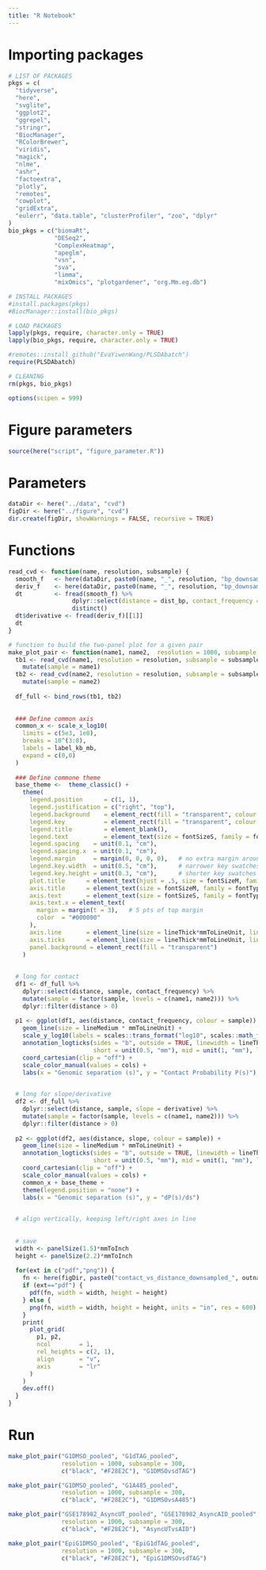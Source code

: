 ```yaml
---
title: "R Notebook"
---
```


# Importing packages
```r
# LIST OF PACKAGES
pkgs = c(
  "tidyverse",
  "here",
  "svglite",
  "ggplot2",
  "ggrepel",
  "stringr",
  "BiocManager",
  "RColorBrewer",
  "viridis",
  "magick",
  "nlme",
  "ashr",
  "factoextra",
  "plotly",
  "remotes",
  "cowplot",
  "gridExtra",
  "eulerr", "data.table", "clusterProfiler", "zoo", "dplyr"
)
bio_pkgs = c("biomaRt",
             "DESeq2",
             "ComplexHeatmap",
             "apeglm",
             "vsn",
             "sva",
             "limma",
             "mixOmics", "plotgardener", "org.Mm.eg.db")

# INSTALL PACKAGES
#install.packages(pkgs)
#BiocManager::install(bio_pkgs)

# LOAD PACKAGES
lapply(pkgs, require, character.only = TRUE)
lapply(bio_pkgs, require, character.only = TRUE)

#remotes::install_github("EvaYiwenWang/PLSDAbatch")
require(PLSDAbatch)

# CLEANING
rm(pkgs, bio_pkgs)

options(scipen = 999)
```

# Figure parameters
```r
source(here("script", "figure_parameter.R"))
```

# Parameters
```r
dataDir <- here("../data", "cvd")
figDir <- here("../figure", "cvd")
dir.create(figDir, showWarnings = FALSE, recursive = TRUE)
```

# Functions
```r
read_cvd <- function(name, resolution, subsample) {
  smooth_f   <- here(dataDir, paste0(name, "_", resolution, "bp_downsampled-", subsample, "M_cvd_smooth.tsv"))
  deriv_f    <- here(dataDir, paste0(name, "_", resolution, "bp_downsampled-", subsample, "M_cvd_smooth_merged_derivative.tsv"))
  dt         <- fread(smooth_f) %>%
                  dplyr::select(distance = dist_bp, contact_frequency = balanced.avg.smoothed.agg) %>%
                  distinct()
  dt$derivative <- fread(deriv_f)[[1]]
  dt
}

# function to build the two-panel plot for a given pair
make_plot_pair <- function(name1, name2,  resolution = 1000, subsample = 300, cols, outname) {
  tb1 <- read_cvd(name1, resolution = resolution, subsample = subsample) %>%
    mutate(sample = name1)
  tb2 <- read_cvd(name2, resolution = resolution, subsample = subsample) %>%
    mutate(sample = name2)
  
  df_full <- bind_rows(tb1, tb2)
  
  
  ### Define common axis
  common_x <- scale_x_log10(
    limits = c(5e3, 1e8),
    breaks = 10^(3:8),
    labels = label_kb_mb,
    expand = c(0,0)
  )
  
  ### Define commone theme
  base_theme <-  theme_classic() +
    theme(
      legend.position      = c(1, 1),
      legend.justification = c("right", "top"),
      legend.background    = element_rect(fill = "transparent", colour = NA),
      legend.key           = element_rect(fill = "transparent", colour = NA),
      legend.title         = element_blank(),
      legend.text          = element_text(size = fontSizeS, family = fontType, color = "#000000"),
      legend.spacing    = unit(0.1, "cm"),
      legend.spacing.x  = unit(0.1, "cm"),
      legend.margin     = margin(0, 0, 0, 0),   # no extra margin around the legend
      legend.key.width  = unit(0.5, "cm"),      # narrower key swatches
      legend.key.height = unit(0.3, "cm"),      # shorter key swatches
      plot.title      = element_text(hjust = .5, size = fontSizeM, family = fontType),
      axis.title      = element_text(size = fontSizeM, family = fontType, color = "#000000"),
      axis.text       = element_text(size = fontSizeS, family = fontType, color = "#000000"),
      axis.text.x = element_text(
        margin = margin(t = 3),   # 5 pts of top margin
        color  = "#000000"
      ),
      axis.line       = element_line(size = lineThick*mmToLineUnit, lineend = "square", color = "#000000"),
      axis.ticks      = element_line(size = lineThick*mmToLineUnit, lineend = "square", color = "#000000"),
      panel.background = element_rect(fill = "transparent")
    )
  
  
  # long for contact
  df1 <- df_full %>%
    dplyr::select(distance, sample, contact_frequency) %>%
    mutate(sample = factor(sample, levels = c(name1, name2))) %>%
    dplyr::filter(distance > 0)
  
  p1 <- ggplot(df1, aes(distance, contact_frequency, colour = sample)) +
    geom_line(size = lineMedium * mmToLineUnit) +
    scale_y_log10(labels = scales::trans_format("log10", scales::math_format(10^.x))) +
    annotation_logticks(sides = "b", outside = TRUE, linewidth = lineThick/2.13, 
                        short = unit(0.5, "mm"), mid = unit(1, "mm"), long = unit(1.5, "mm")) +
    coord_cartesian(clip = "off") +
    scale_color_manual(values = cols) +
    labs(x = "Genomic separation (s)", y = "Contact Probability P(s)") + common_x + base_theme
  

  # long for slope/derivative
  df2 <- df_full %>%
    dplyr::select(distance, sample, slope = derivative) %>%
    mutate(sample = factor(sample, levels = c(name1, name2))) %>%
    dplyr::filter(distance > 0)
  
  p2 <- ggplot(df2, aes(distance, slope, colour = sample)) +
    geom_line(size = lineMedium * mmToLineUnit) +
    annotation_logticks(sides = "b", outside = TRUE, linewidth = lineThick/2.13, 
                        short = unit(0.5, "mm"), mid = unit(1, "mm"), long = unit(1.5, "mm")) +
    coord_cartesian(clip = "off") +
    scale_color_manual(values = cols) +
    common_x + base_theme +
    theme(legend.position = "none") +
    labs(x = "Genomic separation (s)", y = "dP(s)/ds")

  
  # align vertically, keeping left/right axes in line
  
  
  # save
  width <- panelSize(1.5)*mmToInch
  height <- panelSize(2.2)*mmToInch
  
  for(ext in c("pdf","png")) {
    fn <- here(figDir, paste0("contact_vs_distance_downsampled_", outname, ".", ext))
    if (ext=="pdf") {
      pdf(fn, width = width, height = height)
    } else {
      png(fn, width = width, height = height, units = "in", res = 600)
    }
    print(
      plot_grid(
        p1, p2,
        ncol        = 1,
        rel_heights = c(2, 1),
        align       = "v",
        axis        = "lr"
      )
    )
    dev.off()
  }
}
```


# Run
```r
make_plot_pair("G1DMSO_pooled", "G1dTAG_pooled",
               resolution = 1000, subsample = 300,
               c("black", "#F28E2C"), "G1DMSOvsdTAG")

make_plot_pair("G1DMSO_pooled", "G1A485_pooled",
               resolution = 1000, subsample = 300,
               c("black", "#F28E2C"), "G1DMSOvsA485")

make_plot_pair("GSE178982_AsyncUT_pooled", "GSE178982_AsyncAID_pooled",
               resolution = 1000, subsample = 300,
               c("black", "#F28E2C"), "AsyncUTvsAID")

make_plot_pair("EpiG1DMSO_pooled", "EpiG1dTAG_pooled",
               resolution = 1000, subsample = 300,
               c("black", "#F28E2C"), "EpiG1DMSOvsdTAG")

```
